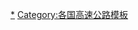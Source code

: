 {{navbox
| name       = 英國高速公路
| state      = {{{state|autocollapse}}}
| image      = [[File:UK motorways map (thick lines).svg|110px]]
| title      = [[File:UK motorway symbol.svg|17px]]{{le|英國高速公路列表|List of motorways in the United Kingdom|{{color|white|英國高速公路}}}}
| basestyle  = background:#0079C1; color:white
| belowstyle = font-weight: bold;
| bodyclass  = hlist

| group1 = 大不列顛
| list1  =
  {{navbox|subgroup
  | list1  =
* [[M1高速公路 (英國)|M1]]
* [[M2高速公路 (英國)|M2]]
* {{le|M3高速公路 (英國)|M3 motorway (Great Britain)|M3}}
* [[M4高速公路 (英國)|M4]]
* {{le|M5高速公路 (英國)|M5 motorway|M5}}
* [[M6高速公路 (英國)|M6]]
* {{le|M6收費公路|M6 Toll|M6收費}}
* [[M8高速公路 (英國)|M8]]
* {{le|M9高速公路 (英國)|M9 motorway (Scotland)|M9}}
* [[M11高速公路 (英國)|M11]]
* {{le|M18高速公路 (英國)|M18 motorway (Great Britain)|M18}}
* {{le|M20高速公路 (英國)|M20 motorway|M20}}
* {{le|M23高速公路 (英國)|M23 motorway|M23}}
* [[M25高速公路 (英國)|M25]]
* {{le|M26高速公路 (英國)|M26 motorway|M26}}
* {{le|M27高速公路 (英國)|M27 motorway|M27}}
* {{le|M32高速公路 (英國)|M32 motorway|M32}}
* {{le|M40高速公路 (英國)|M40 motorway|M40}}
* {{le|M42高速公路 (英國)|M42 motorway|M42}}
* {{le|M45高速公路 (英國)|M45 motorway|M45}}
* {{le|M48高速公路 (英國)|M48 motorway|M48}}
* {{le|M49高速公路 (英國)|M49 motorway|M49}}
* [[M50高速公路 (英國)|M50]]
* {{le|M53高速公路 (英國)|M53 motorway|M53}}
* {{le|M54高速公路 (英國)|M54 motorway|M54}}
* {{le|M55高速公路 (英國)|M55 motorway|M55}}
* {{le|M56高速公路 (英國)|M56 motorway|M56}}
* {{le|M57高速公路 (英國)|M57 motorway|M57}}
* {{le|M58高速公路 (英國)|M58 motorway|M58}}
* [[M60高速公路 (英國)|M60]]
* [[M61高速公路 (英國)|M61]]
* [[M62高速公路 (英國)|M62]]
* {{le|M65高速公路 (英國)|M65 motorway|M65}}
* {{le|M66高速公路 (英國)|M66 motorway|M66}}
* {{le|M67高速公路 (英國)|M67 motorway|M67}}
* {{le|M69高速公路 (英國)|M69 motorway|M69}}
* {{le|M73高速公路 (英國)|M73 motorway|M73}}
* {{le|A74(M)和M74高速公路|A74(M) and M74 motorways|M74}}
* {{le|M77高速公路 (英國)|M77 motorway|M77}}
* {{le|M80高速公路 (英國)|M80 motorway|M80}}
* {{le|M90高速公路 (英國)|M90 motorway|M90}}
* {{le|M180高速公路 (英國)|M180 motorway|M180}}
* {{le|M271高速公路 (英國)|M271 motorway|M271}}
* {{le|M275高速公路 (英國)|M275 motorway|M275}}
* {{le|M602高速公路 (英國)|M602 motorway|M602}}
* {{le|M606高速公路 (英國)|M606 motorway|M606}}
* {{le|M621高速公路 (英國)|M621 motorway|M621}}
* {{le|M876高速公路 (英國)|M876 motorway|M876}}
* {{le|M898高速公路 (英國)|M898 motorway|M898}}
  | list3 =
* {{le|A1(M)高速公路|A1(M) motorway|A1(M)}}
* [[A3公路 (英國)|A3(M)]]
* {{le|A38(M)高速公路|A38(M) motorway|A38(M)}}
* {{le|A48(M)高速公路|A48(M) motorway|A48(M)}}
* {{le|曼徹斯特路|Mancunian Way|A57(M)}}
* {{le|利兹内環路|Leeds Inner Ring Road|A58(M)}}
* {{le|利兹内環路|Leeds Inner Ring Road|A64(M)}}
* {{le|A66公路 (英國)|A66 road|A66(M)}}
* {{le|A74(M)和M74高速公路|A74(M) and M74 motorways|A74(M)}}
* {{le|A167公路 (英國)|A167 road|A167(M)}}
* {{le|A194公路 (英國)|A194 road|A194(M)}}
* {{le|A308(M)高速公路|A308(M) motorway|A308(M)}}
* {{le|A329(M)高速公路|A329(M) motorway|A329(M)}}
* {{le|A404(M)高速公路|A404(M) motorway|A404(M)}}
* {{le|A601(M)高速公路|A601(M) motorway|A601(M)}}
* {{le|A627(M)高速公路|A627(M) motorway|A627(M)}}
* {{le|A823(M)高速公路|A823(M) motorway|A823(M)}}
* {{le|A1077(M)高速公路|A1077(M) motorway|A1077(M)}}
  }}

| group2 = 北愛爾蘭
| list2  =
* [[M1高速公路 (北愛爾蘭)|M1]]
* {{le|M2高速公路 (北愛爾蘭)|M2 motorway (Northern Ireland)|M2}}
* {{le|M3高速公路 (北愛爾蘭)|M3 motorway (Northern Ireland)|M3}}
* {{le|M5高速公路 (北愛爾蘭)|M5 motorway (Northern Ireland)|M5}}
* {{le|M12高速公路 (北愛爾蘭)|M12 motorway|M12}}
* {{le|M22高速公路 (北愛爾蘭)|M22 motorway (Northern Ireland)|M22}}
* {{le|A8(M)高速公路 (北愛爾蘭)|A8(M) motorway (Northern Ireland)|A8(M)}}

| group3 = 原高速公路
| list3  =
* {{le|M10高速公路 (英國)|M10 motorway (Great Britain)|M10}}
* {{le|西十字路線|West Cross Route|M41}}
* {{le|M63高速公路 (英國)|M63 motorway|M63}}
* {{le|M90高速公路 (英國)|M90 motorway|M85}}
* {{le|M181高速公路 (英國)|M181 motorway|M181}}
* {{le|A8(M)高速公路|A8(M) motorway|A8(M)}}
* {{le|A18公路 (英國)|A18 road (England)|A18(M)}}
* {{le|西路 (倫敦)|Westway (London)|A40(M)}}
* {{le|A41公路 (英國)|A41 road|A41(M)}}
* {{le|東十字路線|East Cross Route|A102(M)}}
* {{le|A6144(M)高速公路|A6144(M) motorway|A6144(M)}}

| group4 = 未建
| list4  =
* {{le|M12高速公路 (英國)|M12 motorway (Great Britain)|M12}}
* {{le|M15高速公路 (英國)|M15 motorway (Great Britain)|M15}}
* {{le|M16高速公路 (英國)|M16 motorway|M16}}
* {{le|M31高速公路 (英國)|M31 motorway|M31}}
* {{le|M64高速公路 (英國)|M64 motorway|M64}}
* {{le|M4輔道|M4 relief road}}
<!--| group5 = 計劃
| list5  =
-->

| group5 = 交匯處
| list5  =
* [[Almondsbury Interchange|Almondsbury]]
* [[Catthorpe Interchange|Catthorpe]]
* [[Gravelly Hill Interchange|Gravelly Hill]]
* [[Handy Cross roundabout|Handy Cross]]
* [[Longbridge Interchange|Longbridge]]
* [[Scotch Corner]]
* [[Switch Island]]
* [[Thorney Interchange|Thorney]]
* [[Thorpe Interchange|Thorpe]]
* [[Thurcroft Interchange|Thurcroft]]

| group6 = 相關條目
| list6  =
* [[Highways England]]
* [[Preston By-pass]]
* [[Smart motorway]]

| below =
* {{icon|category}} [[:Category:英國高速公路|{{color|white|Category}}]]
* {{icon|commons}} [[commons:Category:Motorways in the United Kingdom|{{color|white|Commons}}]]

}}<noinclude>
[[Category:英國交通|{{PAGENAME}}]][[Category:英國高速公路|*]]
[[Category:各国高速公路模板]]
</noinclude>